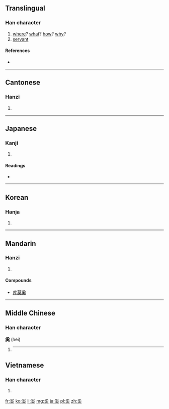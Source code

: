 ==Translingual==

===Han character===
{{Han char|rn=37|rad=大|as=07|sn=10|four=2043<sub>0</sub>|canj=月女戈大 (BVIK)|ids=⿱⿱[[爫]][[幺]][[大]]}}

# [[where]]? [[what]]? [[how]]? [[why]]?
# [[servant]]

====References====
* {{Han ref|kx=0252.100|dkj=05930|dj=0514.050|hdz=10541.110|uh=595A|ud=22874|bh=AE4F|bd=44623}}

----

==Cantonese==

===Hanzi===
{{yue-hanzi|jyut=|y=hai4}}

# {{defn|lang=yue|sort=大07}}

----

==Japanese==

===Kanji===
{{ja-kanji|grade=|rs=大07}}

# {{defn|lang=ja|sort=大07}}

====Readings====
* {{ja-readings|on=[[けい]] (kei)|kun=[[なんぞ]] (nanzo)}}

----

==Korean==

===Hanja===
{{ko-hanja|hangeul=해|rv=hae|mr=hae}}

# {{defn|lang=ko|sort=大07}}

----

==Mandarin==

===Hanzi===
{{cmn-hanzi|pin=[[xī]] ([[xi1]])|wg=hsi<sup>1</sup>}}

# {{defn|lang=cmn|sort=大07}}

====Compounds====
* [[库莫奚]]

----

==Middle Chinese==

===Han character===
'''奚''' (hei)

# {{defn|lang=zhx-mid|sort=大07}}----

==Vietnamese==

===Han character===
{{vi-hantu|[[hề]]|rs=大07}}

# {{defn|lang=vi|sort=大07}}

[[fr:奚]]
[[ko:奚]]
[[li:奚]]
[[mg:奚]]
[[ja:奚]]
[[pl:奚]]
[[zh:奚]]